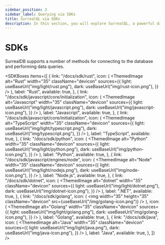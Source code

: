 ```yaml
---
sidebar_position: 3
sidebar_label: Querying via SDKs
title: SurrealQL via SDKs
description: In this section, you will explore SurrealQL, a powerful database query language that closely resembles traditional SQL but comes with unique differences and improvements.
---
```



# SDKs

SurrealDB supports a number of methods for connecting to the database and performing data queries.

<SDKBoxes
  items={[
    {
      link: "/docs/sdk/rust",
      icon: (
        <ThemedImage
          alt="Rust"
          width="35"
          className="devicon"
          sources={{
            light: useBaseUrl("img/light/rust.png"),
            dark: useBaseUrl("img/rust-icon.png"),
          }}
        />
      ),
      label: "Rust",
      available: true,
    },
    {
      link: "/docs/sdk/javascript/core/initialization",
      icon: (
        <ThemedImage
          alt="Javascript"
          width="35"
          className="devicon"
          sources={{
            light: useBaseUrl("img/light/javascript.png"),
            dark: useBaseUrl("img/javascript-icon.png"),
          }}
        />
      ),
      label: "Javascript",
      available: true,
    },
    {
      link: "/docs/sdk/javascript/core/initialization",
      icon: (
        <ThemedImage
          alt="TypeScript"
          width="35"
          className="devicon"
          sources={{
            light: useBaseUrl("img/light/typescript.png"),
            dark: useBaseUrl("img/typescript.png"),
          }}
        />
      ),
      label: "TypeScript",
      available: true,
    },
    {
      link: "/docs/sdk/python",
      icon: (
        <ThemedImage
          alt="Python"
          width="35"
          className="devicon"
          sources={{
            light: useBaseUrl("img/light/python.png"),
            dark: useBaseUrl("img/python-icon.png"),
          }}
        />
      ),
      label: "Python",
      available: true,
    },
    {
      link: "/docs/sdk/javascript/engines/node",
      icon: (
        <ThemedImage
          alt="Node"
          width="35"
          className="devicon"
          sources={{
            light: useBaseUrl("img/light/nodejs.png"),
            dark: useBaseUrl("img/node-icon.png"),
          }}
        />
      ),
      label: "Node.js",
      available: true,
    },
    {
      link: "/docs/sdk/dotnet",
      icon: (
        <ThemedImage
          alt="dotnet"
          width="35"
          className="devicon"
          sources={{
            light: useBaseUrl("img/light/dotnet.png"),
            dark: useBaseUrl("img/dotnet-icon.png"),
          }}
        />
      ),
      label: ".NET",
      available: true,
    },
    {
      link: "/docs/sdk/golang",
      icon: (
        <img
          width="35"
          height="35"
          className="devicon"
          src={useBaseUrl("/img/golang-icon.png")}
        />
      ),
      icon: (
        <ThemedImage
          alt="Golang"
          width="35"
          className="devicon"
          sources={{
            light: useBaseUrl("img/light/golang.png"),
            dark: useBaseUrl("img/golang-icon.png"),
          }}
        />
      ),
      label: "Golang",
      available: true,
    },
    {
      link: "/docs/sdk/java",
      icon: (
        <ThemedImage
          alt="Java"
          width="35"
          className="devicon"
          sources={{
            light: useBaseUrl("img/light/java.png"),
            dark: useBaseUrl("img/java-icon.png"),
          }}
        />
      ),
      label: "Java",
      available: true,
    },
  ]}
/>
